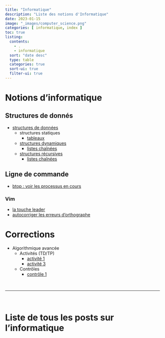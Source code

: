 ```yaml
---
title: "Informatique"
description: "Liste des notions d'Informatique"
date: 2023-01-15
image: "_images/computer_science.png"
categories: [ informatique, index ]
toc: true
listing:
  contents:
    - .
    - informatique
  sort: "date desc"
  type: table
  categories: true
  sort-ui: true
  filter-ui: true
---
```



# Notions d'informatique

## Structures de donnés

 - [structures de données](algo avancee structures de donnees.md)
     - structures statiques
         - [tableaux](algo avancee tableau)
     - [structures dynamiques](algo avancee structures dynamiques.qmd)
         - [listes chaînées](algo avancee listes chainees.qmd)
     - [structures récursives](algo avancee structures recursives.qmd)
         - [listes chaînées](algo avancee listes chainees.qmd)

## Ligne de commande

 - [btop : voir les processus en cours](terminal btop.md)

### Vim
 - [la touche leader](vim tips leader.md)
 - [autocorriger les erreurs d'orthographe](vim tips autocorriger les erreurs.qmd)

# Corrections

  - Algorithmique avancée
      - Activités (TD/TP)
          - [activité 1](algo avancee activite 1.qmd)
          - [activité 3](algo avancee activite 3)
      - Contrôles
          - [contrôle 1](algo avancee correctin controle 1)


<br/>

---
<br/>

# Liste de tous les posts sur l'informatique